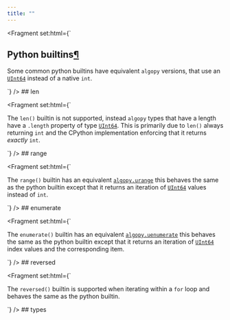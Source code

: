 ```yaml
---
title: ""
---
```


<Fragment set:html={`
          <section id="python-builtins">
<h1>Python builtins<a class="headerlink" href="#python-builtins" title="Link to this heading">¶</a></h1>
<p>Some common python builtins have equivalent <code class="docutils literal notranslate"><span class="pre">algopy</span></code> versions, that use an <a class="reference internal" href="../api-algopy.html#algopy.UInt64" title="algopy.UInt64"><span class="xref myst py py-class"><code class="docutils literal notranslate"><span class="pre">UInt64</span></code></span></a> instead of a native <code class="docutils literal notranslate"><span class="pre">int</span></code>.</p>
<section id="len">
`} />
## len

<Fragment set:html={`
<p>The <code class="docutils literal notranslate"><span class="pre">len()</span></code> builtin is not supported, instead <code class="docutils literal notranslate"><span class="pre">algopy</span></code> types that have a length have a <code class="docutils literal notranslate"><span class="pre">.length</span></code> property of type <a class="reference internal" href="../api-algopy.html#algopy.UInt64" title="algopy.UInt64"><span class="xref myst py py-class"><code class="docutils literal notranslate"><span class="pre">UInt64</span></code></span></a>. This is primarily
due to <code class="docutils literal notranslate"><span class="pre">len()</span></code> always returning <code class="docutils literal notranslate"><span class="pre">int</span></code> and the CPython implementation enforcing that it returns <em>exactly</em> <code class="docutils literal notranslate"><span class="pre">int</span></code>.</p>
</section>
<section id="range">
`} />
## range

<Fragment set:html={`
<p>The <code class="docutils literal notranslate"><span class="pre">range()</span></code> builtin has an equivalent <a class="reference internal" href="../api-algopy.html#algopy.urange" title="algopy.urange"><span class="xref myst py py-class"><code class="docutils literal notranslate"><span class="pre">algopy.urange</span></code></span></a> this behaves the same as the python builtin except that it returns
an iteration of <a class="reference internal" href="../api-algopy.html#algopy.UInt64" title="algopy.UInt64"><span class="xref myst py py-class"><code class="docutils literal notranslate"><span class="pre">UInt64</span></code></span></a> values instead of <code class="docutils literal notranslate"><span class="pre">int</span></code>.</p>
</section>
<section id="enumerate">
`} />
## enumerate

<Fragment set:html={`
<p>The <code class="docutils literal notranslate"><span class="pre">enumerate()</span></code> builtin has an equivalent <a class="reference internal" href="../api-algopy.html#algopy.uenumerate" title="algopy.uenumerate"><span class="xref myst py py-class"><code class="docutils literal notranslate"><span class="pre">algopy.uenumerate</span></code></span></a> this behaves the same as the python builtin except that it returns
an iteration of <a class="reference internal" href="../api-algopy.html#algopy.UInt64" title="algopy.UInt64"><span class="xref myst py py-class"><code class="docutils literal notranslate"><span class="pre">UInt64</span></code></span></a> index values and the corresponding item.</p>
</section>
<section id="reversed">
`} />
## reversed

<Fragment set:html={`
<p>The <code class="docutils literal notranslate"><span class="pre">reversed()</span></code> builtin is supported when iterating within a <code class="docutils literal notranslate"><span class="pre">for</span></code> loop and behaves the same as the python builtin.</p>
</section>
<section id="types">
`} />
## types

